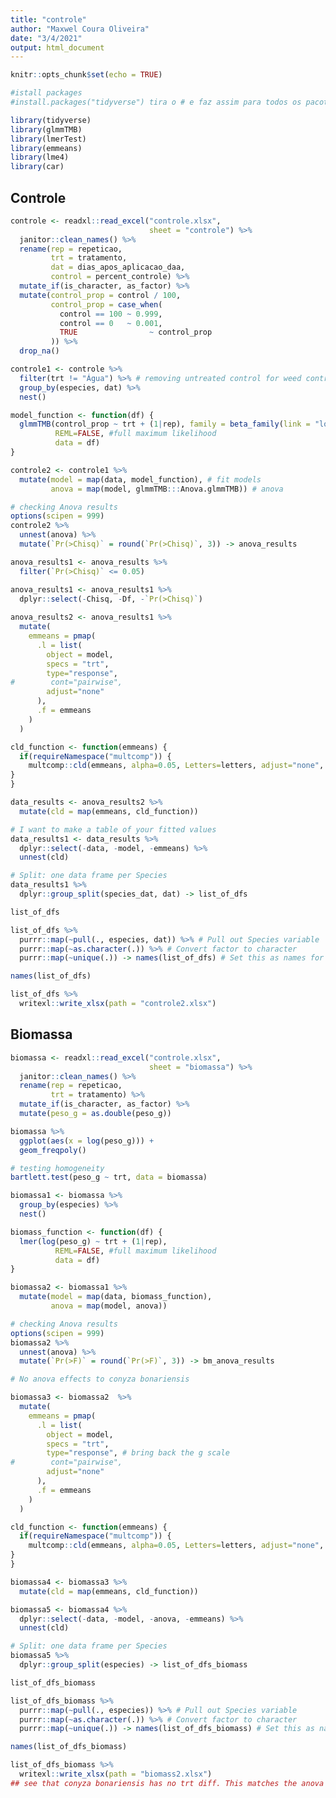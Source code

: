 ```yaml
---
title: "controle"
author: "Maxwel Coura Oliveira"
date: "3/4/2021"
output: html_document
---
```


```r
knitr::opts_chunk$set(echo = TRUE)
```


```r
#istall packages
#install.packages("tidyverse") tira o # e faz assim para todos os pacotes
```


```r
library(tidyverse)
library(glmmTMB)
library(lmerTest)
library(emmeans)
library(lme4)
library(car)
```

## Controle

```r
controle <- readxl::read_excel("controle.xlsx", 
                               sheet = "controle") %>% 
  janitor::clean_names() %>% 
  rename(rep = repeticao,
         trt = tratamento,
         dat = dias_apos_aplicacao_daa,
         control = percent_controle) %>% 
  mutate_if(is_character, as_factor) %>% 
  mutate(control_prop = control / 100,
         control_prop = case_when(
           control == 100 ~ 0.999,
           control == 0   ~ 0.001,
           TRUE                ~ control_prop
         )) %>% 
  drop_na()
```



```r
controle1 <- controle %>% 
  filter(trt != "Água") %>% # removing untreated control for weed control analysis
  group_by(especies, dat) %>% 
  nest()
```


```r
model_function <- function(df) {
  glmmTMB(control_prop ~ trt + (1|rep), family = beta_family(link = "logit"), 
          REML=FALSE, #full maximum likelihood
          data = df)
}
```


```r
controle2 <- controle1 %>% 
  mutate(model = map(data, model_function), # fit models
         anova = map(model, glmmTMB:::Anova.glmmTMB)) # anova
```


```r
# checking Anova results
options(scipen = 999)
controle2 %>% 
  unnest(anova) %>% 
  mutate(`Pr(>Chisq)` = round(`Pr(>Chisq)`, 3)) -> anova_results 

anova_results1 <- anova_results %>% 
  filter(`Pr(>Chisq)` <= 0.05) 
```

```r
anova_results1 <- anova_results1 %>% 
  dplyr::select(-Chisq, -Df, -`Pr(>Chisq)`)
  
anova_results2 <- anova_results1 %>% 
  mutate(
    emmeans = pmap(
      .l = list(
        object = model, 
        specs = "trt",
        type="response",
#        cont="pairwise", 
        adjust="none"
      ),
      .f = emmeans
    )
  ) 
```


```r
cld_function <- function(emmeans) {
  if(requireNamespace("multcomp")) {
    multcomp::cld(emmeans, alpha=0.05, Letters=letters, adjust="none", reversed = TRUE)
}
}
```


```r
data_results <- anova_results2 %>% 
  mutate(cld = map(emmeans, cld_function))
```


```r
# I want to make a table of your fitted values
data_results1 <- data_results %>% 
  dplyr::select(-data, -model, -emmeans) %>% 
  unnest(cld)
```


```r
# Split: one data frame per Species
data_results1 %>%
  dplyr::group_split(species_dat, dat) -> list_of_dfs

list_of_dfs
```


```r
list_of_dfs %>%
  purrr::map(~pull(., especies, dat)) %>% # Pull out Species variable
  purrr::map(~as.character(.)) %>% # Convert factor to character
  purrr::map(~unique(.)) -> names(list_of_dfs) # Set this as names for list members

names(list_of_dfs)
```

```r
list_of_dfs %>%
  writexl::write_xlsx(path = "controle2.xlsx")
```


## Biomassa

```r
biomassa <- readxl::read_excel("controle.xlsx", 
                               sheet = "biomassa") %>% 
  janitor::clean_names() %>% 
  rename(rep = repeticao,
         trt = tratamento) %>% 
  mutate_if(is_character, as_factor) %>% 
  mutate(peso_g = as.double(peso_g))
```

```r
biomassa %>% 
  ggplot(aes(x = log(peso_g))) +
  geom_freqpoly()
```

```r
# testing homogeneity
bartlett.test(peso_g ~ trt, data = biomassa)
```



```r
biomassa1 <- biomassa %>% 
  group_by(especies) %>% 
  nest()
```


```r
biomass_function <- function(df) {
  lmer(log(peso_g) ~ trt + (1|rep), 
          REML=FALSE, #full maximum likelihood
          data = df)
}
```


```r
biomassa2 <- biomassa1 %>% 
  mutate(model = map(data, biomass_function),
         anova = map(model, anova))
```

```r
# checking Anova results
options(scipen = 999)
biomassa2 %>% 
  unnest(anova) %>% 
  mutate(`Pr(>F)` = round(`Pr(>F)`, 3)) -> bm_anova_results 

# No anova effects to conyza bonariensis	
```

```r
biomassa3 <- biomassa2  %>% 
  mutate(
    emmeans = pmap(
      .l = list(
        object = model, 
        specs = "trt",
        type="response", # bring back the g scale
#        cont="pairwise", 
        adjust="none"
      ),
      .f = emmeans
    )
  ) 
```


```r
cld_function <- function(emmeans) {
  if(requireNamespace("multcomp")) {
    multcomp::cld(emmeans, alpha=0.05, Letters=letters, adjust="none", reversed = TRUE)
}
}
```


```r
biomassa4 <- biomassa3 %>% 
  mutate(cld = map(emmeans, cld_function))
```


```r
biomassa5 <- biomassa4 %>% 
  dplyr::select(-data, -model, -anova, -emmeans) %>% 
  unnest(cld)
```


```r
# Split: one data frame per Species
biomassa5 %>%
  dplyr::group_split(especies) -> list_of_dfs_biomass

list_of_dfs_biomass
```


```r
list_of_dfs_biomass %>%
  purrr::map(~pull(., especies)) %>% # Pull out Species variable
  purrr::map(~as.character(.)) %>% # Convert factor to character
  purrr::map(~unique(.)) -> names(list_of_dfs_biomass) # Set this as names for list members

names(list_of_dfs_biomass)
```

```r
list_of_dfs_biomass %>%
  writexl::write_xlsx(path = "biomass2.xlsx")
## see that conyza bonariensis has no trt diff. This matches the anova results.
```